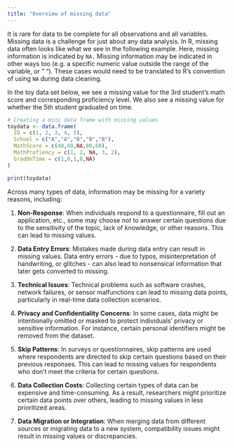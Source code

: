 ```yaml
---
title: "Overview of missing data"
---
```


It is rare for data to be complete for all observations and all variables. Missing data is a challenge for just about any data analysis. In R, missing data often looks like what we see in the following example. Here, missing information is indicated by `NA.` Missing information may be indicated in other ways too (e.g. a specific numeric value outside the range of the variable, or " "). These cases would need to be translated to R's convention of using `NA` during data cleaning.

In the toy data set below, we see a missing value for the 3rd student's math score and corresponding proficiency level. We also see a missing value for whether the 5th student graduated on time.

```r
# Creating a mini data frame with missing values
toydata <- data.frame(
  ID = c(1, 2, 3, 4, 5),
  School = c("A","A","B","B","B"),
  MathScore = c(40,60,NA,80,60),
  MathProfiency = c(1, 2, NA, 3, 2),
  GradOnTime = c(1,0,1,0,NA)
)

print(toydata)
```

Across many types of data, information may be missing for a variety reasons, including:

1.  **Non-Response**: When individuals respond to a questionnaire, fill out an application, etc., some may choose not to answer certain questions due to the sensitivity of the topic, lack of knowledge, or other reasons. This can lead to missing values.

2.  **Data Entry Errors**: Mistakes made during data entry can result in missing values. Data entry errors - due to typos, misinterpretation of handwriting, or glitches - can also lead to nonsensical information that later gets converted to missing.

3.  **Technical Issues**: Technical problems such as software crashes, network failures, or sensor malfunctions can lead to missing data points, particularly in real-time data collection scenarios.

4.  **Privacy and Confidentiality Concerns**: In some cases, data might be intentionally omitted or masked to protect individuals' privacy or sensitive information. For instance, certain personal identifiers might be removed from the dataset.

5.  **Skip Patterns**: In surveys or questionnaires, skip patterns are used where respondents are directed to skip certain questions based on their previous responses. This can lead to missing values for respondents who don't meet the criteria for certain questions.

6.  **Data Collection Costs**: Collecting certain types of data can be expensive and time-consuming. As a result, researchers might prioritize certain data points over others, leading to missing values in less prioritized areas.

7.  **Data Migration or Integration**: When merging data from different sources or migrating data to a new system, compatibility issues might result in missing values or discrepancies.
